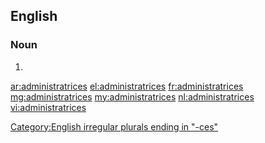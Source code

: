 ==English==

===Noun===
{{head|en}}

# {{plural of|administratrix}}

[[Category:English irregular plurals ending in "-ces"]]

[[ar:administratrices]]
[[el:administratrices]]
[[fr:administratrices]]
[[mg:administratrices]]
[[my:administratrices]]
[[nl:administratrices]]
[[vi:administratrices]]